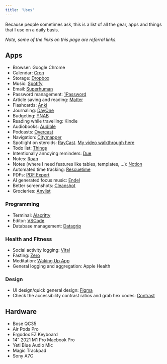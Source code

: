 ```yaml
---
title: 'Uses'
---
```


Because people sometimes ask, this is a list of all the gear, apps and
things that I use on a daily basis.

_Note, some of the links on this page are referral links._

## Apps

- Browser: Google Chrome
- Calendar: [Cron](https://cron.com/)
- Storage:
  [Dropbox](https://www.dropbox.com/referrals/AAD0v_UP913nIbb5Uacf7dzkY0qZ5rnENmc?src=global9)
- Music: [Spotify](https://open.spotify.com/user/mulhollandtune)
- Email: [Superhuman](https://superhuman.com)
- Password management: [1Password](https://1password.com/)
- Article saving and reading: [Matter](https://hq.getmatter.com/)
- Flashcards: [Anki](https://apps.ankiweb.net/)
- Journaling: [DayOne](https://dayoneapp.com/)
- Budgeting: [YNAB](https://www.youneedabudget.com/)
- Reading while travelling: Kindle
- Audiobooks: [Audible](https://audible.com/)
- Podcasts: [Overcast](https://overcast.fm/)
- Navigation: [Citymapper](https://citymapper.com/)
- Spotlight on steroids: [RayCast](https://www.raycast.com/).
  [My video walkthrough here](https://www.youtube.com/watch?v=eH1WnzypUTM&t=25s)
- Todo list: [Things](https://culturedcode.com/things/)
- Intentionally annoying reminders: [Due](https://www.dueapp.com/)
- Notes: [Roan](https://roamresearch.com/)
- Notes (where I need features like tables, templates, ...):
  [Notion](https://notion.so/)
- Automated time tracking: [Rescuetime](https://rescuetime.com/)
- PDFs: [PDF Expert](https://pdfexpert.com/)
- AI generated focus music: [Endel](https://endel.io/)
- Better screenshots: [Cleanshot](https://cleanshot.com/)
- Grocieries: [Anylist](https://www.anylist.com/)

### Programming

- Terminal: [Alacritty](https://github.com/alacritty/alacritty)
- Editor: [VSCode](https://code.visualstudio.com/)
- Database management: [Datagrip](https://www.jetbrains.com/datagrip/)

### Health and Fitness

- Social activity logging: [Vital](https://www.joinvitalhealth.com/)
- Fasting:
  [Zero](https://apps.apple.com/us/app/zero-fasting-health-tracker/id1168348542)
- Meditation: [Waking Up App](https://www.wakingup.com/)
- General logging and aggregation: Apple Health

### Design

- UI design/quick general design: [Figma](https://figma.com)
- Check the accessibility contrast ratios and grab hex codes:
  [Contrast](https://usecontrast.com/)

## Hardware

- Bose QC35
- Air Pods Pro
- Ergodox EZ Keyboard
- 14" 2021 M1 Pro Macbook Pro
- Yeti Blue Audio Mic
- Magic Trackpad
- Sony A7C
